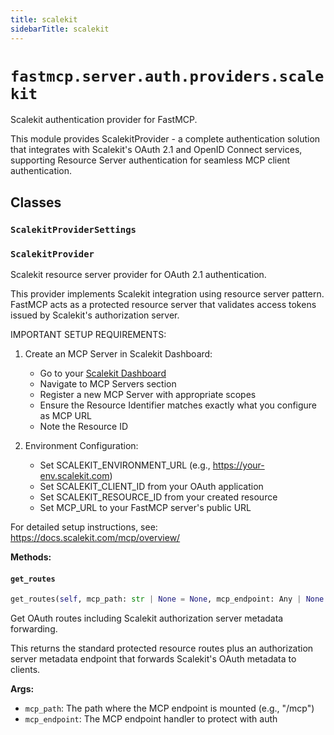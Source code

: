 ```yaml
---
title: scalekit
sidebarTitle: scalekit
---
```


# `fastmcp.server.auth.providers.scalekit`


Scalekit authentication provider for FastMCP.

This module provides ScalekitProvider - a complete authentication solution that integrates
with Scalekit's OAuth 2.1 and OpenID Connect services, supporting Resource Server
authentication for seamless MCP client authentication.


## Classes

### `ScalekitProviderSettings` <sup><a href="https://github.com/jlowin/fastmcp/blob/main/src/fastmcp/server/auth/providers/scalekit.py#L26" target="_blank"><Icon icon="github" style="width: 14px; height: 14px;" /></a></sup>

### `ScalekitProvider` <sup><a href="https://github.com/jlowin/fastmcp/blob/main/src/fastmcp/server/auth/providers/scalekit.py#L39" target="_blank"><Icon icon="github" style="width: 14px; height: 14px;" /></a></sup>


Scalekit resource server provider for OAuth 2.1 authentication.

This provider implements Scalekit integration using resource server pattern.
FastMCP acts as a protected resource server that validates access tokens issued
by Scalekit's authorization server.

IMPORTANT SETUP REQUIREMENTS:

1. Create an MCP Server in Scalekit Dashboard:
   - Go to your [Scalekit Dashboard](https://app.scalekit.com/)
   - Navigate to MCP Servers section
   - Register a new MCP Server with appropriate scopes
   - Ensure the Resource Identifier matches exactly what you configure as MCP URL
   - Note the Resource ID

2. Environment Configuration:
   - Set SCALEKIT_ENVIRONMENT_URL (e.g., https://your-env.scalekit.com)
   - Set SCALEKIT_CLIENT_ID from your OAuth application
   - Set SCALEKIT_RESOURCE_ID from your created resource
   - Set MCP_URL to your FastMCP server's public URL

For detailed setup instructions, see:
https://docs.scalekit.com/mcp/overview/


**Methods:**

#### `get_routes` <sup><a href="https://github.com/jlowin/fastmcp/blob/main/src/fastmcp/server/auth/providers/scalekit.py#L135" target="_blank"><Icon icon="github" style="width: 14px; height: 14px;" /></a></sup>

```python
get_routes(self, mcp_path: str | None = None, mcp_endpoint: Any | None = None) -> list[Route]
```

Get OAuth routes including Scalekit authorization server metadata forwarding.

This returns the standard protected resource routes plus an authorization server
metadata endpoint that forwards Scalekit's OAuth metadata to clients.

**Args:**
- `mcp_path`: The path where the MCP endpoint is mounted (e.g., "/mcp")
- `mcp_endpoint`: The MCP endpoint handler to protect with auth

